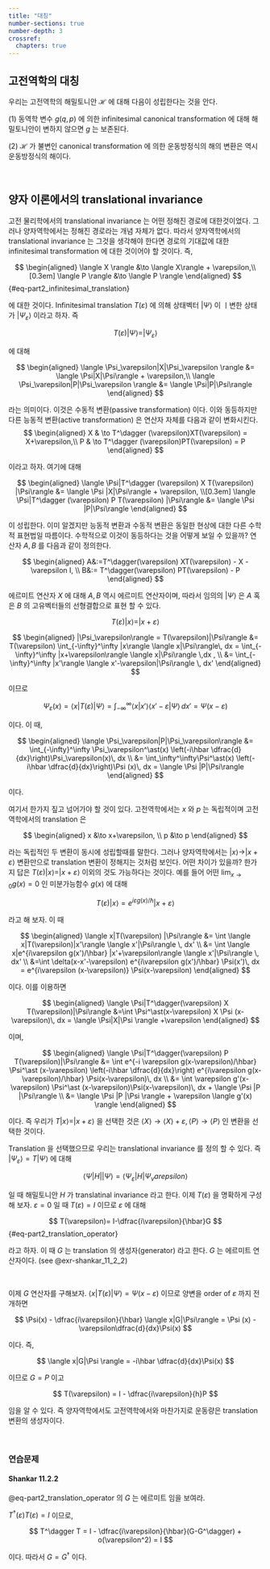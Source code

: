 ```yaml
---
title: "대칭"
number-sections: true
number-depth: 3
crossref:
  chapters: true
---
```


## 고전역학의 대칭

우리는 고전역학의 해밀토니안 $\mathcal{H}$ 에 대해 다음이 성립한다는 것을 안다.

($1$) 동역학 변수 $g(q,\,p)$ 에 의한 infinitesimal canonical transformation 에 대해 해밀토니안이 변하지 않으면 $g$ 는 보존된다.

($2$) $\mathcal{H}$ 가 불변인 canonical transformation 에 의한 운동방정식의 해의 변환은 역시 운동방정식의 해이다.

</br>

## 양자 이론에서의 translational invariance

고전 물리학에서의 translational invariance 는 어떤 정해진 경로에 대한것이었다. 그러나 양자역학에서는 정해진 경로라는 개념 자체가 없다. 따라서 양자역학에서의 translational invariance 는 그것을 생각해야 한다면 경로의 기대값에 대한 infinitesimal transformation 에 대한 것이어야 할 것이다. 즉, 

$$
\begin{aligned}
\langle X \rangle &\to \langle X\rangle + \varepsilon,\\[0.3em]
\langle P \rangle &\to \langle P \rangle
\end{aligned}
$$ {#eq-part2_infinitesimal_translation}

에 대한 것이다. Infinitesimal translation $T(\varepsilon)$ 에 의해 상태벡터 $|\Psi \rangle$ 이 ㅣ변한 상태가 $|\Psi_\varepsilon\rangle$ 이라고 하자. 즉

$$
T(\varepsilon)|\Psi\rangle = |\Psi_\varepsilon\rangle
$$

에 대해

$$
\begin{aligned}
\langle \Psi_\varepsilon|X|\Psi_\varepsilon \rangle &= \langle \Psi|X|\Psi\rangle + \varepsilon,\\
\langle \Psi_\varepsilon|P|\Psi_\varepsilon \rangle &= \langle \Psi|P|\Psi\rangle 
\end{aligned}
$$

라는 의미이다. 이것은 수동적 변환(passive transformation) 이다. 이와 동등하지만 다른 능동적 변환(active transformation) 은 연산자 자체를 다음과 같이 변화시킨다. 
$$
\begin{aligned}
X & \to T^\dagger (\varepsilon)XT(\varepsilon) = X+\varepsilon,\\
P & \to T^\dagger (\varepsilon)PT(\varepsilon) = P
\end{aligned}
$$

이라고 하자. 여기에 대해 

$$
\begin{aligned}
\langle \Psi|T^\dagger (\varepsilon) X T(\varepsilon) |\Psi\rangle &= \langle \Psi |X|\Psi\rangle + \varepsilon, \\[0.3em]
\langle \Psi|T^\dagger (\varepsilon) P T(\varepsilon) |\Psi\rangle &= \langle \Psi |P|\Psi\rangle
\end{aligned}
$$

이 성립한다. 이미 알겠지만 능동적 변환과 수동적 변환은 동일한 현상에 대한 다른 수학적 표현법일 따름이다. 수학적으로 이것이 동등하다는 것을 어떻게 보일 수 있을까? 연산자 $A,\, B$ 를 다음과 같이 정의한다.

$$
\begin{aligned}
A&:=T^\dagger(\varepsilon) XT(\varepsilon) - X - \varepsilon I, \\
B&:= T^\dagger(\varepsilon) PT(\varepsilon) - P
\end{aligned}
$$

에르미트 연산자 $X$ 에 대해 $A,\, B$ 역시 에르미트 연산자이며, 따라서 임의의 $|\Psi\rangle$ 은 $A$ 혹은 $B$ 의 고유벡터들의 선형결합으로 표현 할 수 있다. 



$$
T(\varepsilon)|x\rangle = |x+\varepsilon\rangle
$$

$$
\begin{aligned}
|\Psi_\varepsilon\rangle = T(\varepsilon)|\Psi\rangle &= T(\varepsilon) \int_{-\infty}^\infty |x\rangle \langle x|\Psi\rangle\, dx = \int_{-\infty}^\infty |x+\varepsilon\rangle \langle x|\Psi\rangle \,dx , \\
&= \int_{-\infty}^\infty |x'\rangle \langle x'-\varepsilon|\Psi\rangle \, dx'
\end{aligned}
$$

이므로 

$$
\Psi_\varepsilon (x) = \langle x|T(\varepsilon)|\Psi\rangle = \int_{-\infty}^\infty \langle x|x'\rangle \langle x'-\varepsilon|\Psi\rangle\, dx' = \Psi(x-\varepsilon)
$$

이다. 이 때, 

$$
\begin{aligned}
\langle \Psi_\varepsilon|P|\Psi_\varepsilon\rangle &= \int_{-\infty}^\infty \Psi_\varepsilon^\ast(x) \left(-i\hbar \dfrac{d}{dx}\right)\Psi_\varepsilon(x)\, dx \\
&= \int_\infty^\infty\Psi^\ast(x) \left(-i\hbar \dfrac{d}{dx}\right)\Psi (x)\, dx = \langle \Psi |P|\Psi\rangle
\end{aligned}
$$

이다. 

여기서 한가지 짚고 넘어가야 할 것이 있다. 고전역학에서는 $x$ 와 $p$ 는 독립적이며 고전역학에서의 translation 은 

$$
\begin{aligned}
x &\to x+\varepsilon, \\
p &\to p
\end{aligned}
$$

라는 독립적인 두 변환이 동시에 성립할때를 말한다. 그러나 양자역학에서는 $|x\rangle \to |x+\varepsilon\rangle$ 변환만으로 translation 변환이 정해지는 것처럼 보인다. 어떤 차이가 있을까? 한가지 답은 $T(\varepsilon)|x\rangle = |x+\varepsilon\rangle$ 이외의 것도 가능하다는 것이다. 예를 들어 어떤 $\lim_{x\to 0}g(x) = 0$ 인 미분가능함수 $g(x)$ 에 대해

$$
T(\varepsilon) |x\rangle = e^{i\varepsilon g(x)/\hbar}|x+\varepsilon\rangle
$$

라고 해 보자. 이 때

$$
\begin{aligned}
\langle x|T(\varepsilon) |\Psi\rangle &= \int \langle x|T(\varepsilon)|x'\rangle  \langle x'|\Psi\rangle \, dx' \\
&= \int \langle x|e^{i\varepsilon g(x')/\hbar} |x'+\varepsilon\rangle \langle x'|\Psi\rangle \, dx'  \\
&=\int \delta(x-x'-\varepsilon) e^{i\varepsilon g(x')/\hbar} \Psi(x')\, dx = e^{i\varepsilon (x-\varepsilon)} \Psi(x-\varepsilon)
\end{aligned}
$$

이다. 이를 이용하면 

$$
\begin{aligned}
\langle \Psi|T^\dagger(\varepsilon) X T(\varepsilon)|\Psi\rangle &=\int \Psi^\ast(x-\varepsilon) X \Psi (x-\varepsilon)\, dx = \langle \Psi|X|\Psi \rangle +\varepsilon
\end{aligned}
$$

이며, 

$$
\begin{aligned}
\langle \Psi|T^\dagger(\varepsilon) P T(\varepsilon)|\Psi\rangle &= \int e^{-i \varepsilon g(x-\varepsilon)/\hbar} \Psi^\ast (x-\varepsilon) \left(-i\hbar \dfrac{d}{dx}\right) e^{i\varepsilon g(x-\varepsilon)/\hbar} \Psi(x-\varepsilon)\, dx \\
&= \int \varepsilon g'(x-\varepsilon) \Psi^\ast (x-\varepsilon)\Psi(x-\varepsilon)\, dx  + \langle \Psi |P |\Psi\rangle  \\
&= \langle \Psi |P |\Psi \rangle + \varepsilon \langle g'(x) \rangle
\end{aligned}
$$

이다. 즉 우리가 $T|x\rangle = |x+\varepsilon\rangle$ 을 선택한 것은 $\langle X\rangle \to \langle X\rangle + \varepsilon,\, \langle P \rangle \to \langle P \rangle$ 인 변환을 선택한 것이다. 

Translation 을 선택했으므로 우리는 translational invariance 를 정의 할 수 있다. 즉 $|\Psi_\varepsilon\rangle = T|\Psi\rangle$ 에 대해

$$
\langle \Psi|H||\Psi\rangle = \langle \Psi_\varepsilon |H |\Psi_varepsilon \rangle
$$

일 때 해밀토니안 $H$ 가 translatinal invariance 라고 한다. 이제 $T(\varepsilon)$ 을 명확하게 구성해 보자. $\varepsilon=0$ 일 때 $T(\varepsilon) = I$ 이므로 $\varepsilon$ 에 대해

$$
T(\varepsilon)= I-\dfrac{i\varepsilon}{\hbar}G
$$ {#eq-part2_translation_operator}

라고 하자. 이 때 $G$ 는 translation 의 생성자(generator) 라고 한다. $G$ 는 에르미트 연산자이다. (see @exr-shankar_11_2_2)

</br>

이제 $G$ 연산자를 구해보자. $\langle x|T(\varepsilon) |\Psi\rangle = \Psi(x-\varepsilon)$ 이므로 양변을 order of $\varepsilon$ 까지 전개하면 

$$
\Psi(x) - \dfrac{i\varepsilon}{\hbar} \langle x|G|\Psi\rangle = \Psi (x) - \varepsilon\dfrac{d}{dx}\Psi(x)
$$

이다. 즉, 

$$
\langle x|G|\Psi \rangle = -i\hbar \dfrac{d}{dx}\Psi(x)
$$

이므로 $G=P$ 이고 

$$
T(\varepsilon) = I - \dfrac{i\varepsilon}{h}P
$$

임을 알 수 있다. 즉 양자역학에서도 고전역학에서와 마찬가지로 운동량은 translation 변환의 생성자이다. 

</br>

### 연습문제


::: {#exr-shankar_11_2_2}
#### Shankar 11.2.2

@eq-part2_translation_operator 의 $G$ 는 에르미트 임을 보여라.

:::

::: {.solution}

$T^\dagger(\varepsilon) T(\varepsilon)= I$ 이므로,

$$
T^\dagger T = I - \dfrac{i\varepsilon}{\hbar}(G-G^\dagger) + o(\varepsilon^2) = I
$$

이다. 따라서 $G=G^\dagger$ 이다.

:::
